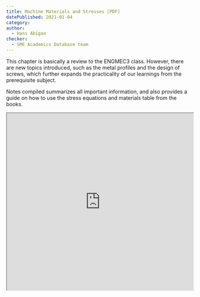 ```yaml
---
title: Machine Materials and Stresses [PDF]
datePublished: 2021-01-04
category:
author: 
  - Hans Abigan
checker: 
  - SME Academics Database team
---
```


This chapter is basically a review to the ENGMEC3 class. However, there are new topics introduced, such as the metal profiles and the design of screws, which further expands the practicality of our learnings from the prerequisite subject.

Notes compiled summarizes all important information, and also provides a guide on how to use the stress equations and materials table from the books.

<iframe src="https://drive.google.com/file/d/1xdaAwlIyHk8O3rDIOFtLuOw6EQpIlgzo/preview" width="100%" height="480" allow="autoplay"></iframe>